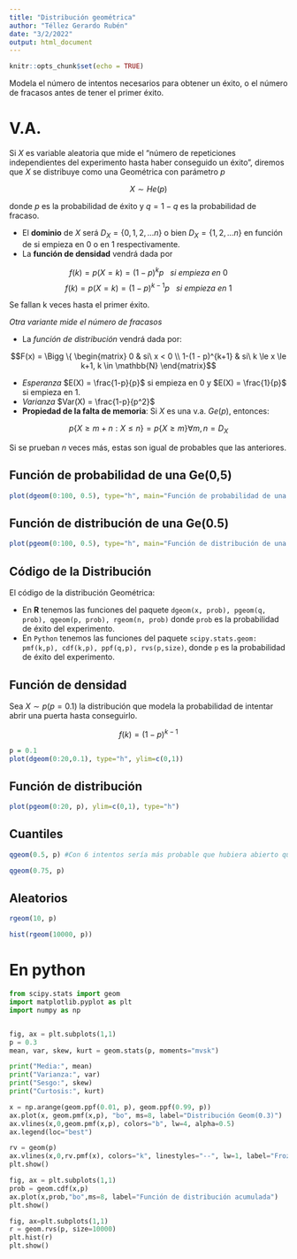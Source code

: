 ---
title: "Distribución geométrica"
author: "Téllez Gerardo Rubén"
date: "3/2/2022"
output: html_document
---

```{r setup, include=FALSE}
knitr::opts_chunk$set(echo = TRUE)
```

Modela el número de intentos necesarios para obtener un éxito, o el número de fracasos antes de tener el primer éxito.

# V.A.

Si $X$ es variable aleatoria que mide el "número de repeticiones independientes del experimento hasta haber conseguido un éxito", diremos que $X$ se distribuye como una Geométrica con parámetro $p$

$$X \sim He(p)$$

donde $p$ es la probabilidad de éxito y $q = 1 - q$ es la probabilidad de fracaso.

+ El __dominio__ de $X$ será $D_X = \{0, 1, 2, \dots n\}$ o bien $D_X = \{1, 2, \dots n\}$ en función de si empieza en 0 o en 1 respectivamente.
+ La __función de densidad__ vendrá dada por

$$f(k) = p(X = k) = (1 - p)^kp\ \ \ si\ empieza\ en\ 0$$
$$f(k) = p(X=k) = (1 - p)^{k-1}p\ \ \ si\ empieza\ en\ 1$$

Se fallan k veces hasta el primer éxito.


_Otra variante mide el número de fracasos_

+ La _función de distribución_ vendrá dada por:

$$F(x) = \Bigg \{ \begin{matrix} 0 & si\ x < 0 \\ 1-(1 - p)^{k+1} & si\ k \le x \le k+1, k \in \mathbb{N} \end{matrix}$$

+ _Esperanza_ $E(X) = \frac{1-p}{p}$ si empieza en 0 y $E(X) = \frac{1}{p}$ si empieza en 1.
+ _Varianza_ $Var(X) = \frac{1-p}{p^2}$
+ __Propiedad de la falta de memoria__: Si $X$ es una v.a. $Ge(p)$, entonces:

$$p\{X \ge m + n : X \le n\} = p \{X \ge m\} \forall m, n = D_X$$

Si se prueban $n$ veces más, estas son igual de probables que las anteriores.

## Función de probabilidad de una Ge(0,5)

```{r}
plot(dgeom(0:100, 0.5), type="h", main="Función de probabilidad de una Ge(0.5)", x=0:100)
```

## Función de distribución de una Ge(0.5)

```{r}
plot(pgeom(0:100, 0.5), type="h", main="Función de distribución de una Ge(0.5)", x=0:100)
```

## Código de la Distribución

El código de la distribución Geométrica:

+ En __R__ tenemos las funciones del paquete `dgeom(x, prob), pgeom(q, prob), qgeom(p, prob), rgeom(n, prob)` donde `prob` es la probabilidad de éxito del experimento.
+ En `Python` tenemos las funciones del paquete `scipy.stats.geom: pmf(k,p), cdf(k,p), ppf(q,p), rvs(p,size)`, donde `p` es la probabilidad de éxito del experimento.


## Función de densidad

Sea $X \sim p(p = 0.1)$ la distribución que modela la probabilidad de intentar abrir una puerta hasta conseguirlo.

$$f(k) = (1-p)^{k-1}$$

```{r}
p = 0.1
plot(dgeom(0:20,0.1), type="h", ylim=c(0,1))
```


## Función de distribución

```{r}
plot(pgeom(0:20, p), ylim=c(0,1), type="h")
```

## Cuantiles

```{r}
qgeom(0.5, p) #Con 6 intentos sería más probable que hubiera abierto que haber fallado

qgeom(0.75, p)
```
## Aleatorios

```{r}
rgeom(10, p)
```

```{r}
hist(rgeom(10000, p))
```

# En python

```{python}
from scipy.stats import geom
import matplotlib.pyplot as plt
import numpy as np


fig, ax = plt.subplots(1,1)
p = 0.3
mean, var, skew, kurt = geom.stats(p, moments="mvsk")

print("Media:", mean)
print("Varianza:", var)
print("Sesgo:", skew)
print("Curtosis:", kurt)
```

```{python}
x = np.arange(geom.ppf(0.01, p), geom.ppf(0.99, p))
ax.plot(x, geom.pmf(x,p), "bo", ms=8, label="Distribución Geom(0.3)")
ax.vlines(x,0,geom.pmf(x,p), colors="b", lw=4, alpha=0.5)
ax.legend(loc="best")

rv = geom(p)
ax.vlines(x,0,rv.pmf(x), colors="k", linestyles="--", lw=1, label="Frozen PMF")
plt.show()
```

```{python}
fig, ax = plt.subplots(1,1)
prob = geom.cdf(x,p)
ax.plot(x,prob,"bo",ms=8, label="Función de distribución acumulada")
plt.show()
```


```{python}
fig, ax=plt.subplots(1,1)
r = geom.rvs(p, size=10000)
plt.hist(r)
plt.show()
```
















